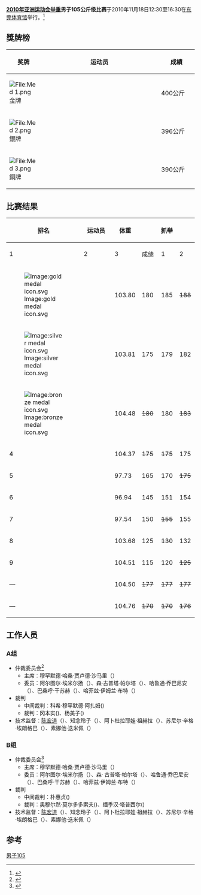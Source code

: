 {{2010年亚运会举重}}
'''[[2010年亚洲运动会|2010年亚洲运动会]][[2010年亚洲运动会举重比赛|举重]]男子105公斤级比赛'''于2010年11月18日12:30至16:30在[[东莞体育馆|东莞体育馆]]举行。<ref>{{Cite web |url=http://www.gz2010.cn/info/CHN_CHN/ZZ/ZZS103A_WL@@@@@@@@@@@@@@@CHN.html |title=举重 - 项目相关信息 |accessdate=2011-09-29 |archive-date=2016-09-24 |archive-url=https://web.archive.org/web/20160924012706/http://www.gz2010.cn/info/CHN_CHN/ZZ/ZZS103A_WL@@@@@@@@@@@@@@@CHN.html |dead-url=no }}</ref>
==獎牌榜==
{| class="wikitable" style="font-size:90%;" width=400
|- bgcolor="#efefef"
! width=80| 奖牌
! width=400|运动员
! width=100| 成績
|-
| bgcolor="gold" | [[File:Med_1.png|File:Med 1.png]] 金牌
| {{flagIOC2athlete|[[杨哲_(举重运动员)|杨哲]]|CHN|2010年亚洲运动会}} || 400公斤
|-
| bgcolor="silver" | [[File:Med_2.png|File:Med 2.png]] 銀牌
| {{flagIOC2athlete|[[伊万·叶夫列莫夫|伊万·叶夫列莫夫]]|UZB|2010年亚洲运动会}} || 396公斤
|-
| bgcolor="cc9966" | [[File:Med_3.png|File:Med 3.png]] 銅牌
| {{flagIOC2athlete|[[谢尔盖·伊斯托明_(举重运动员)|谢尔盖·伊斯托明]]|KAZ|2010年亚洲运动会}} || 390公斤
|}

==比赛结果==
{|class = "wikitable" style="text-align:center;"
! rowspan=2 width=40|排名
! rowspan=2 width=270|运动员
! rowspan=2 width=60|体重
!colspan=4| 抓举
!colspan=4| 挺举
!rowspan=2 width=80| 总成绩
|-
! width=40|1
! width=40|2
! width=40|3
! width=55|成绩
! width=40|1
! width=40|2
! width=40|3
! width=55|成绩
|-
|[[Image:gold_medal_icon.svg|Image:gold medal icon.svg]]
|align=left| {{flagIOC2athlete|[[杨哲_(举重运动员)|杨哲]]|CHN|2010年亚洲运动会}} || 103.80 || 180 || 185 || <s>188</s> || 185 || 212 || 217 || <s>219</s> || 217 || 402
|-
|[[Image:silver_medal_icon.svg|Image:silver medal icon.svg]]
|align=left| {{flagIOC2athlete|[[伊万·叶夫列莫夫|伊万·叶夫列莫夫]]|UZB|2010年亚洲运动会}} || 103.81 || 175 || 179 || 182 || 182 || 213 || 218 || <s>223</s> || 218 || 400
|-
|[[Image:bronze_medal_icon.svg|Image:bronze medal icon.svg]]
|align=left| {{flagIOC2athlete|[[谢尔盖·伊斯托明_(举重运动员)|谢尔盖·伊斯托明]]|KAZ|2010年亚洲运动会}} || 104.48 || <s>180</s> || 180 || <s>183</s> || 180 || 216 || <s>223</s> || <s>223</s> || 216 || 396
|-
|4
|align=left| {{flagIOC2athlete|[[金华胜|金华胜]]|KOR|2010年亚洲运动会}} || 104.37 || <s>175</s> || <s>175</s> || 175 || 175 || 205 || 215 || <s>221</s> || 215 || 390
|-
|5
|align=left| {{flagIOC2athlete|[[伊戈尔·瓦沙诺夫|伊戈尔·瓦沙诺夫]]|KAZ|2010年亚洲运动会}} || 97.73 || 165 || 170 || <s>175</s> || 170 || 200 || 205 || <s>210</s> || 205 || 375
|-
|6
|align=left| {{flagIOC2athlete|[[吉约西丁·艾哈迈多夫|吉约西丁·艾哈迈多夫]]|UZB|2010年亚洲运动会}} || 96.94 || 145 || 151 || 154 || 154 || 191 || 196 || 201  || 201 || 355
|-
|7
|align=left| {{flagIOC2athlete|[[坤猜·努汶|坤猜·努汶]]|THA|2010年亚洲运动会}} || 97.54 || 150 || <s>155</s> || 155 || 155 || 190 || 195 || <s>200</s> || 195 || 350
|-
|8
|align=left| {{flagIOC2athlete|[[胡萨姆·哈马达|胡萨姆·哈马达]]|PLE|2010年亚洲运动会}} || 103.68 || 125 || <s>130</s> || 132 || 132 || <s>150</s> || 152 || <s>162</s> || 152 || 284
|-
|9
|align=left| {{flagIOC2athlete|[[比杜特·库马尔·罗伊|比杜特·库马尔·罗伊]]|BAN|2010年亚洲运动会}} || 104.51 || 115 || 120 || <s>125</s> || 120 || 150 || 155 || <s>158</s> || 155 || 275
|-<s></s>
|10
|align=left| {{flagIOC2athlete|[[贝德尔·沙马里|贝德尔·沙马里]]|KUW|2010年亚洲运动会}} || 99.71 || <s>120</s> || 120 || 126 || 126 || 140 || <s>151</s> || <s>151</s> || 140 || 266
|-
|—
|align=left| {{flagIOC2athlete|[[哈米德·马吉迪|哈米德·马吉迪]]|IRI|2010年亚洲运动会}} || 104.50 || <s>177</s> || <s>177</s> || <s>177</s> || — || — || — || — || — || NM
|-
|—
|align=left| {{flagIOC2athlete|[[艾哈迈德·朱吉利|艾哈迈德·朱吉利]]|SYR|2010年亚洲运动会}} || 104.76 || <s>170</s> || <s>170</s> || <s>176</s> || — || — || — || — || — || NM
|}

==工作人员==
===A组===
*仲裁委员会<ref>{{cite web |url=http://www.gz2010.cn/info/CHN_CHN/WL/WLR151A_WLM005005A@@@@@@@CHN.html |language=zh-cn |title=男子105公斤级 A组 |publisher=2010年广州亚运会官方网站 |accessdate=2011-10-02 |archive-date=2019-01-25 |archive-url=https://web.archive.org/web/20190125130411/http://www.gz2010.cn/info/CHN_CHN/WL/WLR151A_WLM005005A@@@@@@@CHN.html |dead-url=no }}</ref>
**主席：穆罕默德·哈桑·贾卢德·沙马里（{{IRQ}}）
**委员：阿尔图尔·埃米尔扬（{{TKM}}）、森·古普塔·帕尔塔（{{NEP}}）、哈鲁通·乔巴尼安（{{LIB}}）、巴桑呼·干苏赫（{{MGL}}）、哈菲兹·伊姆兰·布特（{{PAK}}）
*裁判
**中间裁判：科希·穆罕默德·阿扎姆({{AFG}})
**裁判：冈本实({{JPN}})、杨美子({{TPE}})
*技术监督：[[陈宏道|陈宏道]]（{{CHN}}）、知念玲子（{{JPN}}）、阿卜杜拉耶娃·祖赫拉（{{UZB}}）、苏尼尔·辛格·埃朗格巴（{{IND}}）、素娜他·迭米佩（{{THA}}）

===B组===
*仲裁委员会<ref>{{cite web |url=http://www.gz2010.cn/info/CHN_CHN/WL/WLR151A_WLM005005A@@@@@@@CHN.html |language=zh-cn |title=男子105公斤级 B组 |publisher=2010年广州亚运会官方网站 |accessdate=2011-10-02 |archive-date=2019-01-25 |archive-url=https://web.archive.org/web/20190125130411/http://www.gz2010.cn/info/CHN_CHN/WL/WLR151A_WLM005005A@@@@@@@CHN.html |dead-url=no }}</ref>
**主席：穆罕默德·哈桑·贾卢德·沙马里（{{IRQ}}）
**委员：阿尔图尔·埃米尔扬（{{TKM}}）、森· 古普塔·帕尔塔（{{NEP}}）、哈鲁通·乔巴尼安（{{LIB}}）、巴桑呼·干苏赫（{{MGL}}）、哈菲兹·伊姆兰·布特（{{PAK}}）
*裁判
**中间裁判：朴惠贞({{PRK}})
**裁判：奥穆尔然·莫尔多多索夫({{KGZ}})、缅季汉·塔普西尔({{KAZ}})
*技术监督：[[陈宏道|陈宏道]]（{{CHN}}）、知念玲子（{{JPN}}）、阿卜杜拉耶娃·祖赫拉（{{UZB}}）、苏尼尔·辛格·埃朗格巴（{{IND}}）、素娜他·迭米佩（{{THA}}）

==参考==
{{reflist|2}}

[[Category:2010年亚洲运动会举重比赛|男子105]]